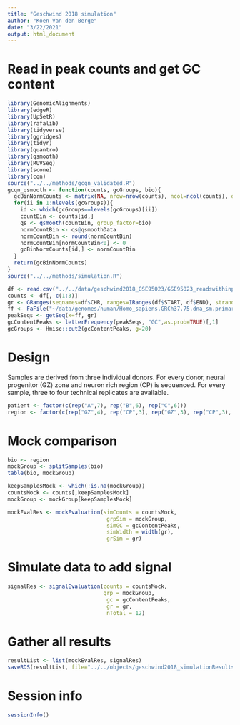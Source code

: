 ```yaml
---
title: "Geschwind 2018 simulation"
author: "Koen Van den Berge"
date: "3/22/2021"
output: html_document
---
```


# Read in peak counts and get GC content

```r
library(GenomicAlignments)
library(edgeR)
library(UpSetR)
library(rafalib)
library(tidyverse)
library(ggridges)
library(tidyr)
library(quantro)
library(qsmooth)
library(RUVSeq)
library(scone)
library(cqn)
source("../../methods/gcqn_validated.R")
gcqn_qsmooth <- function(counts, gcGroups, bio){
  gcBinNormCounts <- matrix(NA, nrow=nrow(counts), ncol=ncol(counts), dimnames=list(rownames(counts),colnames(counts)))
  for(ii in 1:nlevels(gcGroups)){
    id <- which(gcGroups==levels(gcGroups)[ii])
    countBin <- counts[id,]
    qs <- qsmooth(countBin, group_factor=bio)
    normCountBin <- qs@qsmoothData
    normCountBin <- round(normCountBin)
    normCountBin[normCountBin<0] <- 0
    gcBinNormCounts[id,] <- normCountBin
  }
  return(gcBinNormCounts)
}
source("../../methods/simulation.R")

df <- read.csv("../../data/geschwind2018_GSE95023/GSE95023_readswithinpeaks.csv.gz")
counts <- df[,-c(1:3)]
gr <- GRanges(seqnames=df$CHR, ranges=IRanges(df$START, df$END), strand="*", mcols=counts)
ff <- FaFile("~/data/genomes/human/Homo_sapiens.GRCh37.75.dna_sm.primary_assembly.fa.gz")
peakSeqs <- getSeq(x=ff, gr)
gcContentPeaks <- letterFrequency(peakSeqs, "GC",as.prob=TRUE)[,1]
gcGroups <- Hmisc::cut2(gcContentPeaks, g=20)
```

# Design

Samples are derived from three individual donors.
For every donor, neural progenitor (GZ) zone and neuron rich region (CP) is sequenced.
For every sample, three to four technical replicates are available.

```r
patient <- factor(c(rep("A",7), rep("B",6), rep("C",6)))
region <- factor(c(rep("GZ",4), rep("CP",3), rep("GZ",3), rep("CP",3), rep("GZ",3), rep("CP",3)))
```


# Mock comparison


```r
bio <- region 
mockGroup <- splitSamples(bio)
table(bio, mockGroup)

keepSamplesMock <- which(!is.na(mockGroup))
countsMock <- counts[,keepSamplesMock]
mockGroup <- mockGroup[keepSamplesMock]

mockEvalRes <- mockEvaluation(simCounts = countsMock,
                               grpSim = mockGroup,
                               simGC = gcContentPeaks,
                               simWidth = width(gr),
                               grSim = gr)
```

# Simulate data to add signal

```r
signalRes <- signalEvaluation(counts = countsMock,
                              grp = mockGroup,
                               gc = gcContentPeaks,
                               gr = gr,
                               nTotal = 12)
```


# Gather all results

```r
resultList <- list(mockEvalRes, signalRes)
saveRDS(resultList, file="../../objects/geschwind2018_simulationResults.rds")
```


# Session info

```r
sessionInfo()
```



